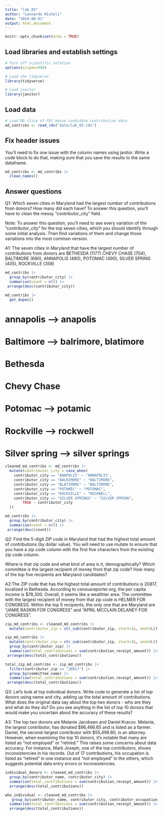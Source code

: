 ```yaml
---
title: "lab_03"
author: "Leonardo Micheli"
date: "2024-08-01"
output: html_document
---
```


```r
knitr::opts_chunk$set(echo = TRUE)
```

## Load libraries and establish settings

```r
# Turn off scientific notation
options(scipen=999)

# Load the tidyverse
library(tidyverse)

# Load janitor
library(janitor)
```

## Load data

```r
# Load MD slice of FEC House candidate contribution data
md_contribs <- read_rds("data/lab_03.rds")
```

## Fix header issues

You'll need to fix one issue with the column names using janitor. Write a code block to do that, making sure that you save the results to the same dataframe.

```r
md_contribs <- md_contribs |>
  clean_names()
```


## Answer questions

Q1: Which seven cities in Maryland had the largest *number* of contributions from donors? How many did each have? To answer this question, you'll have to clean the messy "contributor_city" field.

Note: To answer this question, you'll need to see every variation of the "contributor_city" for the top seven cities, which you should identify through some initial analysis. Then find variations of them and change those variations into the most common version.


A1: The seven cities in Maryland that have the largest number of contributions from donors are BETHESDA	(1177) CHEVY CHASE	(704), BALTIMORE	(690), ANNAPOLIS (490), POTOMAC	(490), SILVER SPRING (405), ROCKVILLE	(358)	

```r
md_contribs |>
  group_by(contributor_city) |> 
  summarise(count = n()) |>
 arrange(desc(contributor_city))

```

```r
md_contribs |> 
  get_dupes()
```
# annapolis --> anapolis 
# Baltimore --> balrimore, blatimore
# Bethesda 
# Chevy Chase 
# Potomac --> potamic
# Rockville --> rockwell
# Silver spring --> silver springs

```r
cleaned_md_contribs <- md_contribs |>
  mutate(contributor_city = case_when(
    contributor_city == "ANAPOLIS" ~ "ANNAPOLIS",
    contributor_city == "BALRIMORE" ~ "BALTIMORE",
    contributor_city == "BLATIMORE" ~ "BALTIMORE",
    contributor_city == "POTAMIC" ~ "POTOMAC",
    contributor_city == "ROCKVILLE" ~ "ROCKWELL",
    contributor_city == "SILVER SPRINGS" ~ "SILVER SPRING",
        TRUE ~ contributor_city
  ))

```


```r
md_contribs |>
  group_by(contributor_city) |> 
  summarise(count = n()) |>
 arrange(desc(count))
```


*Q2*: Find the 5-digit ZIP code in Maryland that had the highest total amount of contributions (by dollar value). You will need to use mutate to ensure that you have a zip code column with the first five characters from the existing zip code column.

Where is that zip code and what kind of area is it, demographically? Which committee is the largest recipient of money from that zip code? How many of the top five recipients are Maryland candidates? 

A2:The ZIP code that has the highest total amount of contributions is 20817, localized in Bethesda. According to censusreporter.org, the per capita income is $78,300. Overall, it seems like a wealthier area. The committee with the largest recipient of money from that zip code is HELMER FOR CONGRESS. Within the top 5 recipients, the only one that are Maryland are "JAMIE RASKIN FOR CONGRESS" and "APRIL MCCLAIN DELANEY FOR CONGRESS". 

```r
zip_md_contribs <- cleaned_md_contribs |>
  mutate(contributor_zip = str_sub(contributor_zip, start=1L, end=5L))
```


```r
zip_md_contribs |>
  mutate(contributor_zip = str_sub(contributor_zip, start=1L, end=5L)) |>
  group_by(contributor_zip) |> 
  summarise(total_contributions = sum(contribution_receipt_amount)) |>
 arrange(desc(total_contributions))
```

```r
total_zip_md_contribs <- zip_md_contribs |>
  filter(contributor_zip == "20817") |>
  group_by(committee_name) |> 
  summarise(total_contributions = sum(contribution_receipt_amount)) |>
 arrange(desc(total_contributions))
```


Q3: Let's look at top individual donors. Write code to generate a list of top donors using name and city, adding up the total amount of contributions. What does the original data say about the top two donors - who are they and what do they do? Do you see anything in the list of top 10 donors that would make you uncertain about the accuracy of these results?

A3: The top two donors are Melanie Jacobsen and Daniel Kracov. Melanie, the largest contributor, has donated $96,466.65 and is listed as a farmer. Daniel, the second-largest contributor with $55,499.80, is an attorney. However, when examining the top 10 donors, it's notable that many are listed as "not employed" or "retired." This raises some concerns about data accuracy. For instance, Mark Joseph, one of the top contributors, shows inconsistencies in his records. Out of 17 contributions, his occupation is listed as "retired" in one instance and "not employed" in the others, which suggests potential data entry errors or inconsistencies.


```r
individual_donors <- cleaned_md_contribs |>
  group_by(contributor_name, contributor_city) |>
  summarise(total_contributions = sum(contribution_receipt_amount)) |>
  arrange(desc(total_contributions))

```

```r
who_individual <- cleaned_md_contribs |>
   group_by(contributor_name, contributor_city, contributor_occupation, ) |>
  summarise(total_contributions = sum(contribution_receipt_amount)) |>
  arrange(desc(total_contributions))
```

